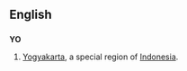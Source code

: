 {{also|y/o|yo|yö|yō}}
==English==

==={{abbreviation}}===
'''YO'''

# [[Yogyakarta]], a special region of [[Indonesia]].